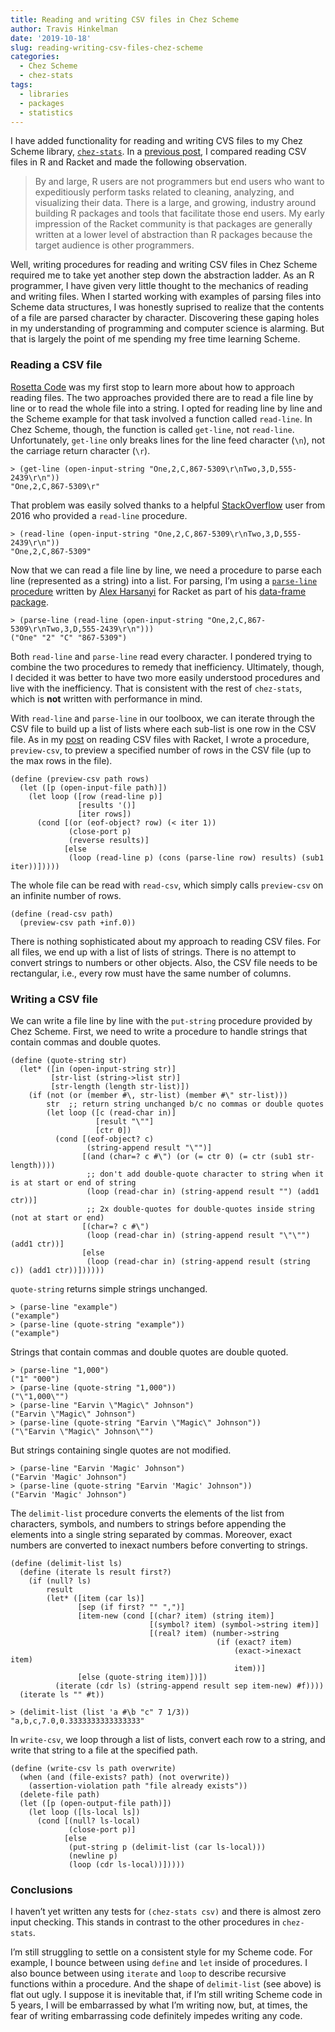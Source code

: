 ```yaml
---
title: Reading and writing CSV files in Chez Scheme
author: Travis Hinkelman
date: '2019-10-18'
slug: reading-writing-csv-files-chez-scheme
categories:
  - Chez Scheme
  - chez-stats
tags:
  - libraries
  - packages
  - statistics
---
```


I have added functionality for reading and writing CVS files to my Chez Scheme library, [`chez-stats`](https://github.com/hinkelman/chez-stats). In a [previous post](/post/reading-csv-files-in-r-and-racket/), I compared reading CSV files in R and Racket and made the following observation.

> By and large, R users are not programmers but end users who want to expeditiously perform tasks related to cleaning, analyzing, and visualizing their data. There is a large, and growing, industry around building R packages and tools that facilitate those end users. My early impression of the Racket community is that packages are generally written at a lower level of abstraction than R packages because the target audience is other programmers.

Well, writing procedures for reading and writing CSV files in Chez Scheme required me to take yet another step down the abstraction ladder. As an R programmer, I have given very little thought to the mechanics of reading and writing files. When I started working with examples of parsing files into Scheme data structures, I was honestly suprised to realize that the contents of a file are parsed character by character. Discovering these gaping holes in my understanding of programming and computer science is alarming. But that is largely the point of me spending my free time learning Scheme. 

### Reading a CSV file

[Rosetta Code](http://rosettacode.org/wiki/Category:Programming_Tasks) was my first stop to learn more about how to approach reading files. The two approaches provided there are to read a file line by line or to read the whole file into a string. I opted for reading line by line and the Scheme example for that task involved a function called `read-line`. In Chez Scheme, though, the function is called `get-line`, not `read-line`. Unfortunately, `get-line` only breaks lines for the line feed character (`\n`), not the carriage return character (`\r`).

```
> (get-line (open-input-string "One,2,C,867-5309\r\nTwo,3,D,555-2439\r\n"))
"One,2,C,867-5309\r"
```

That problem was easily solved thanks to a helpful [StackOverflow](https://stackoverflow.com/questions/37858083/how-to-read-a-line-of-input-in-chez-scheme) user from 2016 who provided a `read-line` procedure.

```
> (read-line (open-input-string "One,2,C,867-5309\r\nTwo,3,D,555-2439\r\n"))
"One,2,C,867-5309"
```

Now that we can read a file line by line, we need a procedure to parse each line (represented as a string) into a list. For parsing, I'm using a [`parse-line` procedure](https://github.com/alex-hhh/data-frame/blob/master/private/csv.rkt) written by [Alex Harsanyi](https://alex-hhh.github.io/About.html) for Racket as part of his [data-frame package](https://docs.racket-lang.org/data-frame/index.html). 

```
> (parse-line (read-line (open-input-string "One,2,C,867-5309\r\nTwo,3,D,555-2439\r\n")))
("One" "2" "C" "867-5309")
```

Both `read-line` and `parse-line` read every character. I pondered trying to combine the two procedures to remedy that inefficiency. Ultimately, though, I decided it was better to have two more easily understood procedures and live with the inefficiency. That is consistent with the rest of `chez-stats`, which is **not** written with performance in mind.

With `read-line` and `parse-line` in our toolboox, we can iterate through the CSV file to build up a list of lists where each sub-list is one row in the CSV file. As in my [post](/post/reading-csv-files-in-r-and-racket/) on reading CSV files with Racket, I wrote a procedure, `preview-csv`, to preview a specified number of rows in the CSV file (up to the max rows in the file).

```
(define (preview-csv path rows)
  (let ([p (open-input-file path)])
    (let loop ([row (read-line p)]
               [results '()]
               [iter rows])
      (cond [(or (eof-object? row) (< iter 1))
             (close-port p)
             (reverse results)]
            [else
             (loop (read-line p) (cons (parse-line row) results) (sub1 iter))]))))
```

The whole file can be read with `read-csv`, which simply calls `preview-csv` on an infinite number of rows.

```
(define (read-csv path)
  (preview-csv path +inf.0))
```

There is nothing sophisticated about my approach to reading CSV files. For all files, we end up with a list of lists of strings. There is no attempt to convert strings to numbers or other objects. Also, the CSV file needs to be rectangular, i.e., every row must have the same number of columns. 

### Writing a CSV file

We can write a file line by line with the `put-string` procedure provided by Chez Scheme. First, we need to write a procedure to handle strings that contain commas and double quotes.

```
(define (quote-string str)
  (let* ([in (open-input-string str)]
         [str-list (string->list str)]
         [str-length (length str-list)])
    (if (not (or (member #\, str-list) (member #\" str-list)))
        str  ;; return string unchanged b/c no commas or double quotes
        (let loop ([c (read-char in)]
                   [result "\""]
                   [ctr 0])
          (cond [(eof-object? c)
                 (string-append result "\"")]
                [(and (char=? c #\") (or (= ctr 0) (= ctr (sub1 str-length))))
                 ;; don't add double-quote character to string when it is at start or end of string
                 (loop (read-char in) (string-append result "") (add1 ctr))]
                 ;; 2x double-quotes for double-quotes inside string (not at start or end)
                [(char=? c #\")
                 (loop (read-char in) (string-append result "\"\"") (add1 ctr))]
                [else
                 (loop (read-char in) (string-append result (string c)) (add1 ctr))])))))
```

`quote-string` returns simple strings unchanged.

```
> (parse-line "example")
("example")
> (parse-line (quote-string "example"))
("example")
```

Strings that contain commas and double quotes are double quoted.

```
> (parse-line "1,000")
("1" "000")
> (parse-line (quote-string "1,000"))
("\"1,000\"")
> (parse-line "Earvin \"Magic\" Johnson")
("Earvin \"Magic\" Johnson")
> (parse-line (quote-string "Earvin \"Magic\" Johnson"))
("\"Earvin \"Magic\" Johnson\"")
```

But strings containing single quotes are not modified.

```
> (parse-line "Earvin 'Magic' Johnson")
("Earvin 'Magic' Johnson")
> (parse-line (quote-string "Earvin 'Magic' Johnson"))
("Earvin 'Magic' Johnson")
```

The `delimit-list` procedure converts the elements of the list from characters, symbols, and numbers to strings before appending the elements into a single string separated by commas. Moreover, exact numbers are converted to inexact numbers before converting to strings.

```
(define (delimit-list ls)
  (define (iterate ls result first?)
    (if (null? ls)
        result
        (let* ([item (car ls)]
               [sep (if first? "" ",")]
               [item-new (cond [(char? item) (string item)]
                               [(symbol? item) (symbol->string item)]
                               [(real? item) (number->string
                                              (if (exact? item)
                                                  (exact->inexact item)
                                                  item))]
               [else (quote-string item)])])
          (iterate (cdr ls) (string-append result sep item-new) #f))))
  (iterate ls "" #t))
```

```
> (delimit-list (list 'a #\b "c" 7 1/3))
"a,b,c,7.0,0.3333333333333333"
```

In `write-csv`, we loop through a list of lists, convert each row to a string, and write that string to a file at the specified path. 

```
(define (write-csv ls path overwrite)
  (when (and (file-exists? path) (not overwrite))
    (assertion-violation path "file already exists"))
  (delete-file path)
  (let ([p (open-output-file path)])
    (let loop ([ls-local ls])
      (cond [(null? ls-local)
             (close-port p)]
            [else
             (put-string p (delimit-list (car ls-local)))
             (newline p)
             (loop (cdr ls-local))]))))
```

### Conclusions

I haven't yet written any tests for `(chez-stats csv)` and there is almost zero input checking. This stands in contrast to the other procedures in `chez-stats`. 

I'm still struggling to settle on a consistent style for my Scheme code. For example, I bounce between using `define` and `let` inside of procedures. I also bounce between using `iterate` and `loop` to describe recursive functions within a procedure. And the shape of `delimit-list` (see above) is flat out ugly. I suppose it is inevitable that, if I'm still writing Scheme code in 5 years, I will be embarrassed by what I'm writing now, but, at times, the fear of writing embarrassing code definitely impedes writing any code.

